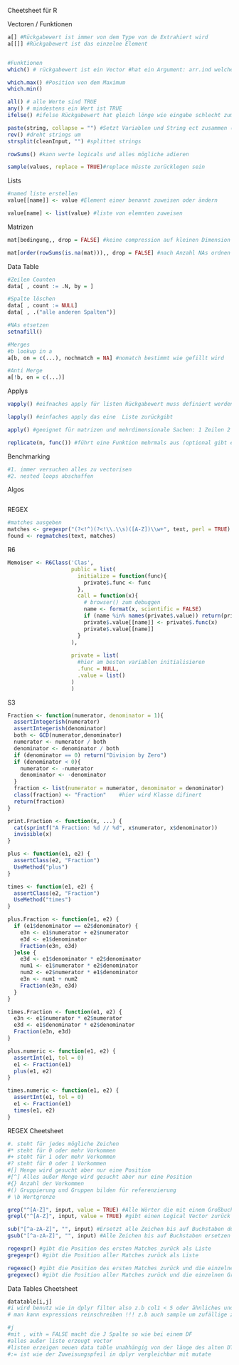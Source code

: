 Cheetsheet für R

Vectoren / Funktionen 
```r
a[] #Rückgabewert ist immer von dem Type von de Extrahiert wird 
a[[]] #Rückgabewert ist das einzelne Element 


#Funktionen
which() # rückgabewert ist ein Vector #hat ein Argument: arr.ind welches pos von mehrdiminsionalen Objekten zurückgibt

which.max() #Position von dem Maximum
which.min()

all() # alle Werte sind TRUE
any() # mindestens ein Wert ist TRUE
ifelse() #ifelse Rückgabewert hat gleich lönge wie eingabe schlecht zum löschen

paste(string, collapse = "") #Setzt Variablen und String ect zusammen (collapse ist ein seperator)
rev() #dreht strings um 
strsplit(cleanInput, "") #splittet strings

rowSums() #kann werte logicals und alles mögliche adieren

sample(values, replace = TRUE)#replace müsste zurücklegen sein
```

Lists
```r
#named liste erstellen 
value[[name]] <- value #Element einer benannt zuweisen oder ändern

value[name] <- list(value) #liste von elemnten zuweisen

```


Matrizen
```r

mat[bedingung,, drop = FALSE] #keine compression auf kleinen Dimension

mat[order(rowSums(is.na(mat))),, drop = FALSE] #nach Anzahl NAs ordnen
```

Data Table 
```r
#Zeilen Counten
data[ , count := .N, by = ]

#Spalte löschen 
data[ , count := NULL]
data[ , .("alle anderen Spalten")]

#NAs etsetzen
setnafill()

#Merges 
#b lookup in a
a[b, on = c(...), nochmatch = NA] #nomatch bestimmt wie gefillt wird 

#Anti Merge 
a[!b, on = c(...)]
```

Applys
```r
vapply() #eifnaches apply für listen Rückgabewert muss definiert werden 

lapply() #einfaches apply das eine  Liste zurückgibt 

apply() #geeignet für matrizen und mehrdimensionale Sachen: 1 Zeilen 2 Spalten

replicate(n, func()) #führt eine Funktion mehrmals aus (optional gibt ein simplify argument)
```

Benchmarking
```r
#1. immer versuchen alles zu vectorisen 
#2. nested loops abschaffen 
```

Algos
```r

```

REGEX
```r
#matches ausgeben
matches <- gregexpr("(?<!^)(?<!\\.\\s)([A-Z])\\w+", text, perl = TRUE) #RegEx kann natürlich angepasst werden
found <- regmatches(text, matches)
```


R6
```r
Memoiser <- R6Class('Clas',
                    public = list(
                      initialize = function(func){
                        private$.func <- func
                      },
                      call = function(x){
                        # browser() zum debuggen
                        name <- format(x, scientific = FALSE)
                        if (name %in% names(private$.value)) return(private$.value[[name]])
                        private$.value[[name]] <- private$.func(x)
                        private$.value[[name]]
                      }
                    ),
                    
                    private = list(
                      #hier am besten variablen initialisieren
                      .func = NULL,
                      .value = list()
                    )
                    )
```

S3 
```r
Fraction <- function(numerator, denominator = 1){
  assertIntegerish(numerator)
  assertIntegerish(denominator)
  both <- GCD(numerator,denominator)
  numerator <- numerator / both
  denominator <- denominator / both
  if (denominator == 0) return("Division by Zero")
  if (denominator < 0){
    numerator <- -numerator  
    denominator <- -denominator
  } 
  fraction <- list(numerator = numerator, denominator = denominator)
  class(fraction) <- "Fraction"    #hier wird Klasse difinert
  return(fraction)
}

print.Fraction <- function(x, ...) {
  cat(sprintf("A Fraction: %d // %d", x$numerator, x$denominator))
  invisible(x)
}

plus <- function(e1, e2) {
  assertClass(e2, "Fraction")
  UseMethod("plus")
}

times <- function(e1, e2) {
  assertClass(e2, "Fraction")
  UseMethod("times")
}

plus.Fraction <- function(e1, e2) {
  if (e1$denominator == e2$denominator) {
    e3n <- e1$numerator + e2$numerator
    e3d <- e1$denominator
    Fraction(e3n, e3d)
  }else {
    e3d <- e1$denominator * e2$denominator
    num1 <- e1$numerator * e2$denominator
    num2 <- e2$numerator * e1$denominator
    e3n <- num1 + num2
    Fraction(e3n, e3d)
  }
}

times.Fraction <- function(e1, e2) {
  e3n <- e1$numerator * e2$numerator
  e3d <- e1$denominator * e2$denominator
  Fraction(e3n, e3d)
}

plus.numeric <- function(e1, e2) {
  assertInt(e1, tol = 0)
  e1 <- Fraction(e1)
  plus(e1, e2)
}

times.numeric <- function(e1, e2) {
  assertInt(e1, tol = 0)
  e1 <- Fraction(e1)
  times(e1, e2)
}
```


REGEX Cheetsheet
```r
#. steht für jedes mögliche Zeichen
#* steht für 0 oder mehr Vorkommen
#+ steht für 1 oder mehr Vorkommen
#? steht für 0 oder 1 Vorkommen
#[] Menge wird gesucht aber nur eine Position
#[^] Alles außer Menge wird gesucht aber nur eine Position
#{} Anzahl der Vorkommen
#() Gruppierung und Gruppen bilden für referenzierung
# \b Wortgrenze

grep("^[A-Z]", input, value = TRUE) #Alle Wörter die mit einem Großbuchstaben beginnen  Value True gibt Match zurück ansonsten Position
grepl("^[A-Z]", input, value = TRUE) #gibt einen Logical Vector zurück

sub("[^a-zA-Z]", "", input) #Ersetzt alle Zeichen bis auf Buchstaben durch nichts (nur bei erstem Treffer)
gsub("[^a-zA-Z]", "", input) #Alle Zeichen bis auf Buchstaben ersetzen 

regexpr() #gibt die Position des ersten Matches zurück als Liste
gregexpr() #gibt die Position aller Matches zurück als Liste

regexec() #gibt die Position des ersten Matches zurück und die einzelnen Gruppen in Spalten 
gregexec() #gibt die Position aller Matches zurück und die einzelnen Gruppen in Spalten
```


Data Tables Cheetsheet
```r
datatable[i,j]
#i wird benutz wie in dplyr filter also z.b col1 < 5 oder ähnliches und bekomme die Zeilen worauf das zutrifft
# man kann expressions reinschreiben !!! z.b auch sample um zufällige zeilen zu ziehen

#j
#mit , with = FALSE macht die J Spalte so wie bei einem DF
#alles außer liste erzeugt vector 
#listen erzeigen neuen data table unabhängig von der länge des alten DT
#:= ist wie der Zuweisungspfeil in dplyr vergleichbar mit mutate

```